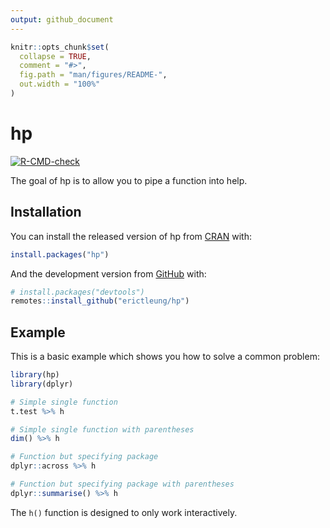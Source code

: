 ```yaml
---
output: github_document
---
```


<!-- README.md is generated from README.Rmd. Please edit that file -->

```r
knitr::opts_chunk$set(
  collapse = TRUE,
  comment = "#>",
  fig.path = "man/figures/README-",
  out.width = "100%"
)
```

# hp

<!-- badges: start -->
[![R-CMD-check](https://github.com/erictleung/hp/workflows/R-CMD-check/badge.svg)](https://github.com/erictleung/hp/actions)
<!-- badges: end -->

The goal of hp is to allow you to pipe a function into help.

## Installation

You can install the released version of hp from [CRAN](https://CRAN.R-project.org) with:

```r
install.packages("hp")
```

And the development version from [GitHub](https://github.com/) with:

```r
# install.packages("devtools")
remotes::install_github("erictleung/hp")
```

## Example

This is a basic example which shows you how to solve a common problem:

```r
library(hp)
library(dplyr)

# Simple single function
t.test %>% h

# Simple single function with parentheses
dim() %>% h

# Function but specifying package
dplyr::across %>% h

# Function but specifying package with parentheses
dplyr::summarise() %>% h
```

The `h()` function is designed to only work interactively.

